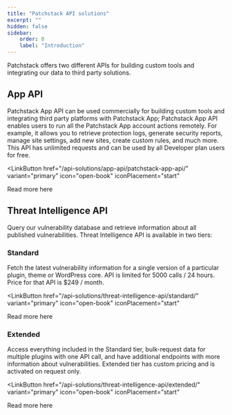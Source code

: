 ```yaml
---
title: "Patchstack API solutions"
excerpt: ""
hidden: false
sidebar:
    order: 0
    label: "Introduction"
---
```


Patchstack offers two different APIs for building custom tools and integrating our data to third party solutions.

## App API
Patchstack App API can be used commercially for building custom tools and integrating third party platforms with Patchstack App; Patchstack App API enables users to run all the Patchstack App account actions remotely. For example, it allows you to retrieve protection logs, generate security reports, manage site settings, add new sites, create custom rules, and much more. 
This API has unlimited requests and can be used by all Developer plan users for free.

<LinkButton
  href="/api-solutions/app-api/patchstack-app-api/"
  variant="primary"
  icon="open-book"
  iconPlacement="start"
>
  Read more here
</LinkButton>



## Threat Intelligence API 
Query our vulnerability database and retrieve information about all published vulnerabilities. Threat Intelligence API is available in two tiers:

### Standard
Fetch the latest vulnerability information for a single version of a particular plugin, theme or WordPress core. API is limited for 5000 calls / 24 hours. Price for that API is $249 / month.


<LinkButton
  href="/api-solutions/threat-intelligence-api/standard/"
  variant="primary"
  icon="open-book"
  iconPlacement="start"
>
  Read more here
</LinkButton>


### Extended
Access everything included in the Standard tier, bulk-request data for multiple plugins with one API call, and have additional endpoints with more information about vulnerabilities. Extended tier has custom pricing and is activated on request only.

<LinkButton
  href="/api-solutions/threat-intelligence-api/extended/"
  variant="primary"
  icon="open-book"
  iconPlacement="start"
>
  Read more here
</LinkButton>
